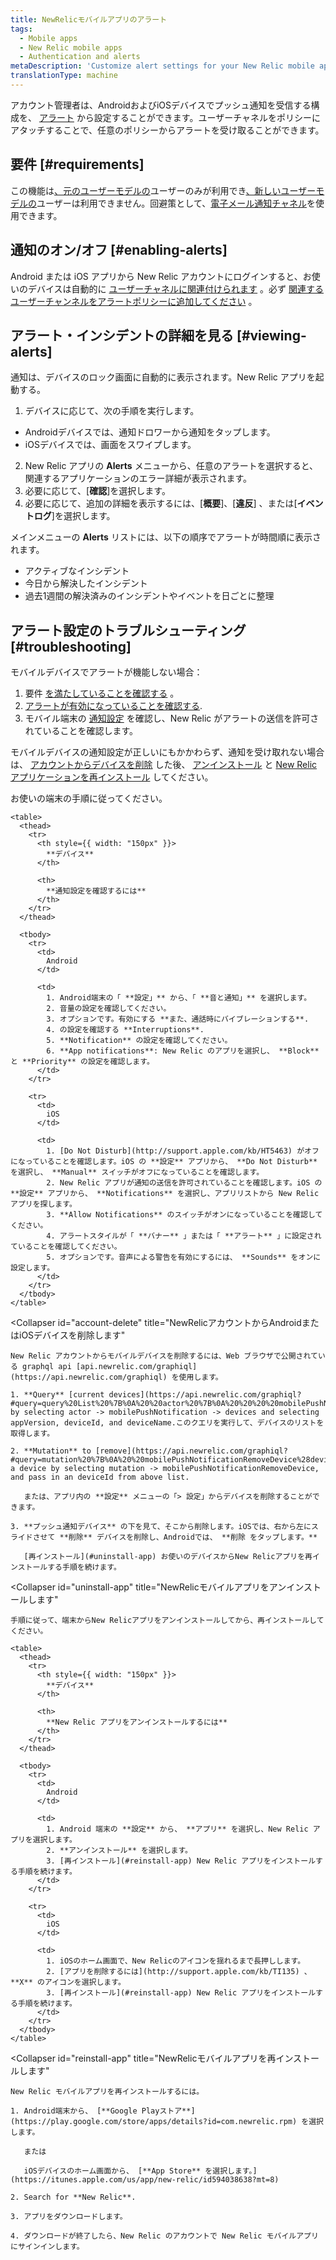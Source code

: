 ```yaml
---
title: NewRelicモバイルアプリのアラート
tags:
  - Mobile apps
  - New Relic mobile apps
  - Authentication and alerts
metaDescription: 'Customize alert settings for your New Relic mobile app, including email or push notifications. View and acknowledge view alerting incidents.'
translationType: machine
---
```


アカウント管理者は、AndroidおよびiOSデバイスでプッシュ通知を受信する構成を、 [アラート](/docs/alerts/new-relic-alerts-beta/getting-started/new-relic-alerts) から設定することができます。ユーザーチャネルをポリシーにアタッチすることで、任意のポリシーからアラートを受け取ることができます。

## 要件 [#requirements]

この機能は[、元のユーザーモデルの](/docs/accounts/original-accounts-billing/original-product-based-pricing/overview-user-models)ユーザーのみが利用でき[、新しいユーザーモデルの](/docs/accounts/original-accounts-billing/original-product-based-pricing/overview-user-models)ユーザーは利用できません。回避策として、[電子メール通知チャネル](#email)を使用できます。

## 通知のオン/オフ [#enabling-alerts]

Android または iOS アプリから New Relic アカウントにログインすると、お使いのデバイスは自動的に [ユーザーチャネルに関連付けられます](/docs/alerts/new-relic-alerts-beta/managing-notification-channels/notification-channels-controlling-where-send-alerts#user) 。必ず [関連するユーザーチャンネルをアラートポリシーに追加してください](/docs/alerts/new-relic-alerts-beta/managing-notification-channels/notification-channels-controlling-where-send-alerts#mobile-push) 。

## アラート・インシデントの詳細を見る [#viewing-alerts]

通知は、デバイスのロック画面に自動的に表示されます。New Relic アプリを起動する。

1. デバイスに応じて、次の手順を実行します。

* Androidデバイスでは、通知ドロワーから通知をタップします。
* iOSデバイスでは、画面をスワイプします。

2. New Relic アプリの **Alerts** メニューから、任意のアラートを選択すると、関連するアプリケーションのエラー詳細が表示されます。
3. 必要に応じて、\[**確認**]を選択します。
4. 必要に応じて、追加の詳細を表示するには、\[**概要**]、\[**違反**] 、または\[**イベントログ**]を選択します。

メインメニューの **Alerts** リストには、以下の順序でアラートが時間順に表示されます。

* アクティブなインシデント
* 今日から解決したインシデント
* 過去1週間の解決済みのインシデントやイベントを日ごとに整理

## アラート設定のトラブルシューティング [#troubleshooting]

モバイルデバイスでアラートが機能しない場合：

1. 要件 [を満たしていることを確認する](#requirements) 。
2. [アラートが有効になっていることを確認する](#enabling-alerts).
3. モバイル端末の [通知設定](#notification-settings) を確認し、New Relic がアラートの送信を許可されていることを確認します。

モバイルデバイスの通知設定が正しいにもかかわらず、通知を受け取れない場合は、 [アカウントからデバイスを削除](#account-delete) した後、 [アンインストール](#uninstall-app) と [New Relic アプリケーションを再インストール](#reinstall-app) してください。

<CollapserGroup>
  <Collapser
    id="notification-settings"
    title="モバイルデバイスの通知設定を確認してください"
  >
    お使いの端末の手順に従ってください。

    <table>
      <thead>
        <tr>
          <th style={{ width: "150px" }}>
            **デバイス**
          </th>

          <th>
            **通知設定を確認するには**
          </th>
        </tr>
      </thead>

      <tbody>
        <tr>
          <td>
            Android
          </td>

          <td>
            1. Android端末の「 **設定」** から、「 **音と通知」** を選択します。
            2. 音量の設定を確認してください。
            3. オプションです。有効にする **また、通話時にバイブレーションする**.
            4. の設定を確認する **Interruptions**.
            5. **Notification** の設定を確認してください。
            6. **App notifications**: New Relic のアプリを選択し、 **Block** と **Priority** の設定を確認します。
          </td>
        </tr>

        <tr>
          <td>
            iOS
          </td>

          <td>
            1. [Do Not Disturb](http://support.apple.com/kb/HT5463) がオフになっていることを確認します。iOS の **設定** アプリから、 **Do Not Disturb** を選択し、 **Manual** スイッチがオフになっていることを確認します。
            2. New Relic アプリが通知の送信を許可されていることを確認します。iOS の **設定** アプリから、 **Notifications** を選択し、アプリリストから New Relic アプリを探します。
            3. **Allow Notifications** のスイッチがオンになっていることを確認してください。
            4. アラートスタイルが「 **バナー** 」または「 **アラート** 」に設定されていることを確認してください。
            5. オプションです。音声による警告を有効にするには、 **Sounds** をオンに設定します。
          </td>
        </tr>
      </tbody>
    </table>
  </Collapser>

  <Collapser
    id="account-delete"
    title="NewRelicアカウントからAndroidまたはiOSデバイスを削除します"
  >
    New Relic アカウントからモバイルデバイスを削除するには、Web ブラウザで公開されている graphql api [api.newrelic.com/graphiql](https://api.newrelic.com/graphiql) を使用します。

    1. **Query** [current devices](https://api.newrelic.com/graphiql?#query=query%20List%20%7B%0A%20%20actor%20%7B%0A%20%20%20%20mobilePushNotification%20%7B%0A%20%20%20%20%20%20devices%20%7B%0A%20%20%20%20%20%20%20%20appVersion%0A%20%20%20%20%20%20%20%20deviceId%0A%20%20%20%20%20%20%20%20deviceName%0A%20%20%20%20%20%20%20%20operatingSystem%0A%20%20%20%20%20%20%7D%0A%20%20%20%20%7D%0A%20%20%7D%0A%7D%0A) by selecting actor -> mobilePushNotification -> devices and selecting appVersion, deviceId, and deviceName.このクエリを実行して、デバイスのリストを取得します。

    2. **Mutation** to [remove](https://api.newrelic.com/graphiql?#query=mutation%20%7B%0A%20%20mobilePushNotificationRemoveDevice%28deviceId%3A%20%22%22%29%20%7B%0A%20%20%20%20message%0A%20%20%7D%0A%7D%0A) a device by selecting mutation -> mobilePushNotificationRemoveDevice, and pass in an deviceId from above list.

       または、アプリ内の **設定** メニューの「> 設定」からデバイスを削除することができます。

    3. **プッシュ通知デバイス** の下を見て、そこから削除します。iOSでは、右から左にスライドさせて **削除** デバイスを削除し、Androidでは、 **削除 をタップします。**

       [再インストール](#uninstall-app) お使いのデバイスからNew Relicアプリを再インストールする手順を続けます。
  </Collapser>

  <Collapser
    id="uninstall-app"
    title="NewRelicモバイルアプリをアンインストールします"
  >
    手順に従って、端末からNew Relicアプリをアンインストールしてから、再インストールしてください。

    <table>
      <thead>
        <tr>
          <th style={{ width: "150px" }}>
            **デバイス**
          </th>

          <th>
            **New Relic アプリをアンインストールするには**
          </th>
        </tr>
      </thead>

      <tbody>
        <tr>
          <td>
            Android
          </td>

          <td>
            1. Android 端末の **設定** から、 **アプリ** を選択し、New Relic アプリを選択します。
            2. **アンインストール** を選択します。
            3. [再インストール](#reinstall-app) New Relic アプリをインストールする手順を続けます。
          </td>
        </tr>

        <tr>
          <td>
            iOS
          </td>

          <td>
            1. iOSのホーム画面で、New Relicのアイコンを揺れるまで長押しします。
            2. [アプリを削除するには](http://support.apple.com/kb/TI135) 、 **X** のアイコンを選択します。
            3. [再インストール](#reinstall-app) New Relic アプリをインストールする手順を続けます。
          </td>
        </tr>
      </tbody>
    </table>
  </Collapser>

  <Collapser
    id="reinstall-app"
    title="NewRelicモバイルアプリを再インストールします"
  >
    New Relic モバイルアプリを再インストールするには。

    1. Android端末から、 [**Google Playストア**](https://play.google.com/store/apps/details?id=com.newrelic.rpm) を選択します。

       または

       iOSデバイスのホーム画面から、 [**App Store** を選択します。](https://itunes.apple.com/us/app/new-relic/id594038638?mt=8)

    2. Search for **New Relic**.

    3. アプリをダウンロードします。

    4. ダウンロードが終了したら、New Relic のアカウントで New Relic モバイルアプリにサインインします。
  </Collapser>
</CollapserGroup>